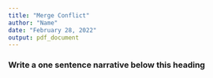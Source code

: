 ```yaml
---
title: "Merge Conflict"
author: "Name"
date: "February 28, 2022"
output: pdf_document
---
```


### Write a one sentence narrative below this heading
